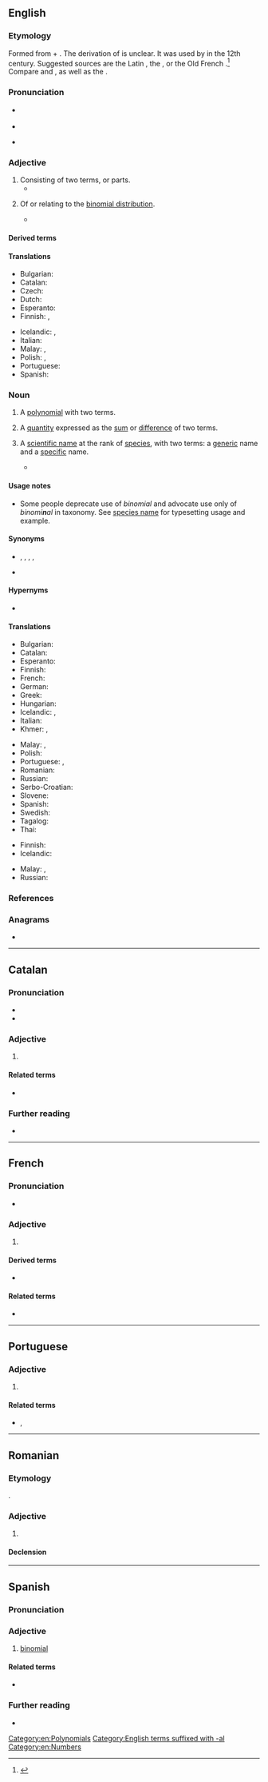 ==English==
{{wikipedia|Binominal nomenclature}}

===Etymology===
Formed from {{der|en|LL.|binōmium}} + {{af|en|-al}}. The derivation of {{m|la||binōmium}} is unclear. It was used by {{w|Gerard of Cremona}} in the 12th century. Suggested sources are the Latin {{m|la|nōmen||name}}, the {{der|en|grc|νομός||distribution, pasture}}, or the Old French {{m|fro|nom||name}}.<ref>{{R:TLFi|binôme}}</ref> Compare {{m|en|binomy}} and {{m|en|binominal}}, as well as the {{cog|fr|binôme}}.

===Pronunciation===
* {{a|RP}} {{IPA|en|/baɪˈnəʊ.mi.əl/}}
* {{audio|en|LL-Q1860 (eng)-Vealhurl-binomial.wav|Audio (Southern England)}}
* {{a|GA}} {{IPA|en|/baɪˈnoʊ.mi.əl/}}

===Adjective===
{{en-adj|-}}

# Consisting of two terms, or parts.
#* {{quote-journal|en|year=1992|author=Rhoda Rabkin|title=The Aylwin Government and ‘Tutelary’ Democracy: A Concept in Search of a Case?|journal=Journal of Interamerican Studies and World Affairs|volume=34|number=4|jstor=165808|page=139|passage=Finally, instead of returning to Chile’s traditional proportional representation system, the law adopted the '''“binomial”''' system, which gave strong incentives to the parties to form broad coalitions.}}
# {{lb|en|statistics}} Of or relating to the [[binomial distribution]].
#* {{quote-journal|en|date=1991-11-23|author=D. J. Nokes|author2=R. M. Anderson|title=Vaccine safety versus vaccine efficacy in mass immunisation programmes|journal={{w|The Lancet}}|volume=338|number=8778|doi=10.1016/0140-6736(91)92601-W|page=1309|passage=Assuming a normal approximation to '''binomial''' probabilities the proportion of total complications reported for 1979–85 in the age class 0–14 years was significantly higher than the proportion in the same age class for the period 1962–69 (p < 0·0001)}}

====Derived terms====
{{der2|en|binomial coefficient|binomial distribution|binomial nomenclature|binomial theorem|binomial series}}

====Translations====
{{trans-top|consisting of two parts}}
* Bulgarian: {{t|bg|двучленен}}
* Catalan: {{t|ca|binomial}}
* Czech: {{t|cs|binomický}}
* Dutch: {{t+|nl|tweeterm}}
* Esperanto: {{t|eo|binoma}}
* Finnish: {{t+|fi|kaksiosainen}}, {{t|fi|binominen}}
{{trans-mid}}
* Icelandic: {{t|is|tvíliðu-}}, {{t|is|tvíliða}}
* Italian: {{t+|it|binomiale}}
* Malay: {{t|ms|sukudua}}, {{t|ms|binomial}}
* Polish: {{t|pl|dwumianowy}}, {{t+|pl|binominalny}} {{qualifier|in taxonomy}}
* Portuguese: {{t+|pt|binomial}}
* Spanish: {{t|es|binomial}}
{{trans-bottom}}

===Noun===
{{enum|en|monomial|trinomial|polynomials by number of terms}}
{{en-noun}}

# {{lb|en|algebra}} A [[polynomial]] with two terms. [[Category:en:Polynomials]]
# {{lb|en|algebra}} A [[quantity]] expressed as the [[sum]] or [[difference]] of two terms.
# {{lb|en|taxonomy}} A [[scientific name]] at the rank of [[species]], with two terms: a [[generic]] name and a [[specific]] name.
#* {{quote-journal|en|year=1991|author={{w|Daniel W. Gade}}|title=Weeds in Vermont as Tokens of Socioeconomic Change|journal={{w|Geographical Review}}|volume=81|number=2|jstor=215980|page=169|passage=Common name followed by Latin '''binomial''' in parentheses.}}

====Usage notes====
* Some people deprecate use of ''binomial'' and advocate use only of ''binomi'''n'''al'' in taxonomy. See [[species name]] for typesetting usage and example.

====Synonyms====
* {{sense|biology|taxonomy}} {{l|en|binomen}}, {{l|en|binomial name}}, {{l|en|binominal}}, {{l|en|binominal name}}, {{l|en|species name}}
* {{sense|algebra}} {{l|en|binome}}

====Hypernyms====
* {{sense|polynomial with two terms}} {{l|en|polynomial}}

====Translations====
{{trans-top|algebra: polynomial with two terms}}
* Bulgarian: {{t|bg|двучлен|m}}
* Catalan: {{t|ca|binomi|m}}
* Esperanto: {{t|eo|binomo}}
* Finnish: {{t+|fi|binomi}}
* French: {{t+|fr|binôme|m}}
* German: {{t+|de|Binom|n}}
* Greek: {{t+|el|διώνυμο|m}}
* Hungarian: {{t+|hu|binom}}
* Icelandic: {{t|is|tvíliða|f}}, {{t|is|tvíliða stærð|f}}
* Italian: {{t+|it|binomio|m}}
* Khmer: {{t|km|ទ្វិធា|tr=tvi’tʰie}}, {{t+|km|ទ្វេធា|tr=tveetʰie}}
{{trans-mid}}
* Malay: {{t|ms|sukudua}}, {{t|ms|binomial}}
* Polish: {{t+|pl|dwumian|m}}
* Portuguese: {{t+|pt|binómio|m}} {{q|Portugal}}, {{t+|pt|binômio|m}} {{qualifier|Brazil}}
* Romanian: {{t+|ro|binom|n}}
* Russian: {{t+|ru|двучле́н|m}}
* Serbo-Croatian: {{t+|sh|binom|m}}
* Slovene: {{t|sl|binom|m}}
* Spanish: {{t+|es|binomio|m}}
* Swedish: {{t+|sv|binom}}
* Tagalog: {{t|tl|duhakay}}
* Thai: {{t|th|ทวินาม}}
{{trans-bottom}}

{{trans-top|algebra: quantity expressed as sum of two terms}}
* Finnish: {{t+|fi|binomi}}
* Icelandic: {{t|is|tvíliða|f}}
{{trans-mid}}
* Malay: {{t|ms|sukudua}}, {{t|ms|binomial}}
* Russian: {{t+|ru|двучле́н|m}}
{{trans-bottom}}

{{trans-see|scientific two-terms name|binomial name}}

===References===
<references/>

===Anagrams===
* {{anagrams|en|a=abiilmno|Mobilian}}

[[Category:English terms suffixed with -al]]
[[Category:en:Numbers]]

----

==Catalan==

===Pronunciation===
* {{ca-IPA}}
* {{rhymes|ca|al|s=4}}

===Adjective===
{{ca-adj|mf}}

# {{l|en|binomial}}

====Related terms====
* {{l|ca|binomi}}

===Further reading===
* {{R:IEC2}}

----

==French==

===Pronunciation===
* {{audio|fr|LL-Q150 (fra)-Lyokoï-binomial.wav|Audio}}

===Adjective===
{{fr-adj}}

# {{l|en|binomial}}

====Derived terms====
* {{l|fr|nom binomial}}

====Related terms====
* {{l|fr|binôme}}

----

==Portuguese==

===Adjective===
{{pt-adj}}

# {{l|en|binomial}} {{gloss|consisting of two parts}}

====Related terms====
* {{l|pt|binómio}}, {{l|pt|binômio}}

----

==Romanian==

===Etymology===
{{bor+|ro|fr|binomial}}.

===Adjective===
{{ro-adj}}

# {{l|en|binomial}}

====Declension====
{{ro-decl-adj}}
----

==Spanish==

===Pronunciation===
{{es-pr}}

===Adjective===
{{es-adj}}

# [[#English|binomial]]

====Related terms====
* {{l|es|binomio}}

===Further reading===
* {{R:es:DRAE}}